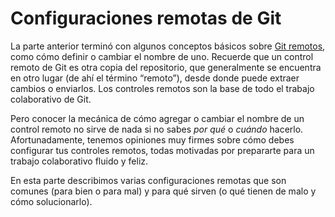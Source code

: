 # Configuraciones remotas de Git {#sec-remote-scenarios-intro .unnumbered}

La parte anterior terminó con algunos conceptos básicos sobre [Git remotos](#sec-git-remotes), como cómo definir o cambiar el nombre de uno. Recuerde que un control remoto de Git es otra copia del repositorio, que generalmente se encuentra en otro lugar (de ahí el término "remoto"), desde donde puede extraer cambios o enviarlos. Los controles remotos son la base de todo el trabajo colaborativo de Git.

Pero conocer la mecánica de cómo agregar o cambiar el nombre de un control remoto no sirve de nada si no sabes *por qué* o *cuándo* hacerlo. Afortunadamente, tenemos opiniones muy firmes sobre cómo debes configurar tus controles remotos, todas motivadas por prepararte para un trabajo colaborativo fluido y feliz.

En esta parte describimos varias configuraciones remotas que son comunes (para bien o para mal) y para qué sirven (o qué tienen de malo y cómo solucionarlo).
